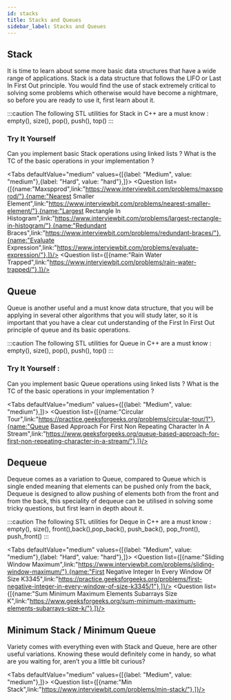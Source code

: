```yaml
---
id: stacks
title: Stacks and Queues
sidebar_label: Stacks and Queues
---
```


## Stack 
It is time to learn about some more basic data structures that have a wide range of applications. Stack is a data structure that follows the LIFO or Last In First Out principle. You would find the use of stack extremely critical to solving some problems which otherwise would have become a nightmare, so before you are ready to use it, first learn about it.

:::caution
The following STL utilities for Stack in C++ are a must know : empty(), size(), pop(), push(), top()
:::

<TabItem value="resource">
	<Question resource = "true" list={[{name:"Stack Data Structure",link:"https://www.studytonight.com/data-structures/stack-data-structure/"},{name:"Stack",link:"https://www.programiz.com/dsa/stack/"},{name:"Stack STL",link:"https://www.geeksforgeeks.org/stack-in-cpp-stl/"},]}/>
</TabItem>


### Try It Yourself
Can you implement basic Stack operations using linked lists ? What is the TC of the basic operations in your implementation ?

<Tabs
	defaultValue="medium"
	values={[{label: "Medium", value: "medium"},{label: "Hard", value: "hard"},]}>
	<TabItem value="medium">
		<Question  list={[{name:"Maxspprod",link:"https://www.interviewbit.com/problems/maxspprod/"},{name:"Nearest Smaller Element",link:"https://www.interviewbit.com/problems/nearest-smaller-element/"},{name:"Largest Rectangle In Histogram",link:"https://www.interviewbit.com/problems/largest-rectangle-in-histogram/"},{name:"Redundant Braces",link:"https://www.interviewbit.com/problems/redundant-braces/"},{name:"Evaluate Expression",link:"https://www.interviewbit.com/problems/evaluate-expression/"},]}/>
	</TabItem>
	<TabItem value="hard">
		<Question  list={[{name:"Rain Water Trapped",link:"https://www.interviewbit.com/problems/rain-water-trapped/"},]}/>
	</TabItem>
	
</Tabs>


## Queue 
Queue is another useful and a must know data structure, that you will be applying in several other algorithms that you will study later, so it is important that you have a clear cut understanding of the First In First Out principle of queue and its basic operations.

:::caution
The following STL utilities for Queue in C++ are a must know : empty(), size(), pop(), push(), top()
:::

<TabItem value="resource">
	<Question resource = "true" list={[{name:"Queue",link:"https://www.programiz.com/dsa/queue/"},{name:"Queue Data Structure",link:"https://www.studytonight.com/data-structures/queue-data-structure/"},{name:"Queue STL",link:"https://www.geeksforgeeks.org/queue-cpp-stl/"},]}/>
</TabItem>


### Try It Yourself :
Can you implement basic Queue operations using linked lists ? What is the TC of the basic operations in your implementation ?

<Tabs
	defaultValue="medium"
	values={[{label: "Medium", value: "medium"},]}>
	<TabItem value="medium">
		<Question  list={[{name:"Circular Tour",link:"https://practice.geeksforgeeks.org/problems/circular-tour/1"},{name:"Queue Based Approach For First Non Repeating Character In A Stream",link:"https://www.geeksforgeeks.org/queue-based-approach-for-first-non-repeating-character-in-a-stream/"},]}/>
	</TabItem>
	
</Tabs>


## Dequeue
Dequeue comes as a variation to Queue, compared to Queue which is single ended meaning that elements can be pushed only from the back, Dequeue is designed to allow pushing of elements both from the front and from the back, this speciality of dequeue can be utilised in solving some tricky questions, but first learn in depth about it.

:::caution
The following STL utilities for Deque in C++ are a must know : empty(), size(), front(),back(),pop_back(), push_back(), pop_front(), push_front()
:::

<TabItem value="resource">
	<Question resource = "true" list={[{name:"Deque Cpp Stl",link:"https://www.geeksforgeeks.org/deque-cpp-stl/"},{name:"Deque",link:"https://www.programiz.com/dsa/deque/"},]}/>
</TabItem>

<Tabs
	defaultValue="medium"
	values={[{label: "Medium", value: "medium"},{label: "Hard", value: "hard"},]}>
	<TabItem value="medium">
		<Question  list={[{name:"Sliding Window Maximum",link:"https://www.interviewbit.com/problems/sliding-window-maximum/"},{name:"First Negative Integer In Every Window Of Size K3345",link:"https://practice.geeksforgeeks.org/problems/first-negative-integer-in-every-window-of-size-k3345/1"},]}/>
	</TabItem>
	<TabItem value="hard">
		<Question  list={[{name:"Sum Minimum Maximum Elements Subarrays Size K",link:"https://www.geeksforgeeks.org/sum-minimum-maximum-elements-subarrays-size-k/"},]}/>
	</TabItem>
	
</Tabs>


## Minimum Stack / Minimum Queue
Variety comes with everything even with Stack and Queue, here are other useful variations. Knowing these would definitely come in handy, so what are you waiting for, aren’t you a little bit curious?

<TabItem value="resource">
	<Question resource = "true" list={[{name:"Stack_Queue_Modification",link:"https://cp-algorithms.com/data_structures/stack_queue_modification.html"},]}/>
</TabItem>

<Tabs
	defaultValue="medium"
	values={[{label: "Medium", value: "medium"},]}>
	<TabItem value="medium">
		<Question  list={[{name:"Min Stack",link:"https://www.interviewbit.com/problems/min-stack/"},]}/>
	</TabItem>
	
</Tabs>
